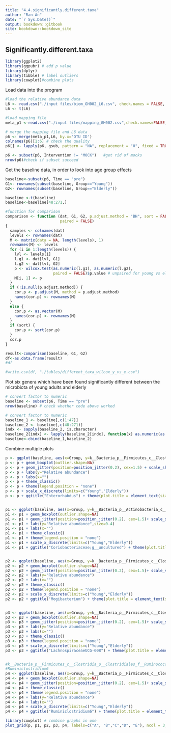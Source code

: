 ---
title: "4.4.significantly.different.taxa"
author: "Ran An"
date: "`r Sys.Date()`"
output: bookdown::gitbook
site: bookdown::bookdown_site
---
## Significantly.different.taxa
```{r,warning=FALSE,message=FALSE, echo=FALSE}
library(ggplot2)
library(ggpubr) # add p value
library(dplyr)
library(tibble) # label outliers
library(cowplot)#combine plots
```


Load data into the program
```{r}
#load the relative abundance data
L6 <- read.csv("./input files/biom_GH002_L6.csv", check.names = FALSE, row.names = 1,stringsAsFactors = FALSE,header = TRUE)
L6 <- t(L6)

#load mapping file
meta_p1 <-read.csv("./input files/mapping_GH002.csv",check.names=FALSE, row.names = 1,stringsAsFactors = FALSE, header = TRUE)

# merge the mapping file and L6 data
p6 <- merge(meta_p1,L6, by.x='OTU ID')
colnames(p6)[1:6] # check the quality
p6[] <- lapply(p6, gsub, pattern = "NA", replacement = "0", fixed = TRUE) #change NA to "0"

p6 <- subset(p6, Intervention != "MOCK")   #get rid of mocks
nrow(p6)#check if subset succeed
```


Get the baseline data, in order to look into age group effects
```{r}
baseline<-subset(p6, Time == "pre")
G1<- rownames(subset(baseline, Group=="Young"))
G2<- rownames(subset(baseline, Group=="Elderly"))

baseline <-t(baseline)
baseline<-baseline[48:271,]
```


```{r, echo=FALSE}
#function for comparison
comparison <- function (dat, G1, G2, p.adjust.method = "BH", sort = FALSE, 
                        paired = FALSE) 
{
  samples <- colnames(dat)
  levels <- rownames(dat)
  M <- matrix(data = NA, length(levels), 1)
  rownames(M) <- levels
  for (i in 1:length(levels)) {
    lvl <- levels[i]
    l.g1 <- dat[lvl, G1]
    l.g2 <- dat[lvl, G2]
    p <- wilcox.test(as.numeric(l.g1), as.numeric(l.g2), 
                     paired = FALSE)$p.value # unpaired for young vs elderly
    M[i, 1] <- p
  }
  if (!is.null(p.adjust.method)) {
    cor.p <- p.adjust(M, method = p.adjust.method)
    names(cor.p) <- rownames(M)
  }
  else {
    cor.p <- as.vector(M)
    names(cor.p) <- rownames(M)
  }
  if (sort) {
    cor.p <- sort(cor.p)
  }
  cor.p
}

result<-comparison(baseline, G1, G2)
df<-as.data.frame(result)
#df

#write.csv(df, "./tables/different_taxa_wilcox_y_vs_e.csv")
```


Plot six genera which have been found significantly different between the microbiota of young adults and elderly
```{r}
# convert factor to numeric
baseline <- subset(p6, Time == "pre")
nrow(baseline) # check whether code above worked

# convert factor to numeric
baseline_1 <- baseline[,c(1:47)]
baseline_2 <- baseline[,c(48:271)]
indx <- sapply(baseline_2, is.character)
baseline_2[indx] <- lapply(baseline_2[indx], function(x) as.numeric(as.character(x)))
baseline<-cbind(baseline_1,baseline_2)
```


Combine multiple plots
```{r}
p <- ggplot(baseline, aes(x=Group, y=k__Bacteria_p__Firmicutes_c__Clostridia_o__Clostridiales_f__Lachnospiraceae_g__LachnospiraceaeUCG_008, shape = Group))
p <- p + geom_boxplot(outlier.shape=NA)
p <- p + geom_jitter(position=position_jitter(0.2), cex=1.5) + scale_shape_manual(values=c(16,2))
p <- p + labs(y="Relative abundance")
p <- p + labs(x="")
p <- p + theme_classic()
p <- p + theme(legend.position = "none")
p <- p + scale_x_discrete(limits=c("Young","Elderly"))
p <- p + ggtitle("Enterorhabdus") + theme(plot.title = element_text(size = 12))


p1 <- ggplot(baseline, aes(x=Group, y=k__Bacteria_p__Actinobacteria_c__Coriobacteriia_o__Coriobacteriales_f__Coriobacteriaceae_g__uncultured, shape = Group))
p1 <- p1 + geom_boxplot(outlier.shape=NA)
p1 <- p1 + geom_jitter(position=position_jitter(0.2), cex=1.5)+ scale_shape_manual(values=c(16,2))
p1 <- p1 + labs(y="Relative abundance",size=0.4)
p1 <- p1 + labs(x="")
p1 <- p1 + theme_classic()
p1 <- p1 + theme(legend.position = "none")
p1 <- p1 + scale_x_discrete(limits=c("Young","Elderly"))
p1 <- p1 + ggtitle("Coriobacteriaceae;g__uncultured") + theme(plot.title = element_text(size = 11))


p2 <- ggplot(baseline, aes(x=Group, y=k__Bacteria_p__Firmicutes_c__Clostridia_o__Clostridiales_f__FamilyXIII_g__Mogibacterium, shape = Group))
p2 <- p2 + geom_boxplot(outlier.shape=NA)
p2 <- p2 + geom_jitter(position=position_jitter(0.2), cex=1.5)+ scale_shape_manual(values=c(16,2))
p2 <- p2 + labs(y="Relative abundance")
p2 <- p2 + labs(x="")
p2 <- p2 + theme_classic()
p2 <- p2 + theme(legend.position = "none")
p2 <- p2 + scale_x_discrete(limits=c("Young","Elderly"))
p2 <- p2 + ggtitle("Mogibacterium") + theme(plot.title = element_text(size = 12))


p3 <- ggplot(baseline, aes(x=Group, y=k__Bacteria_p__Firmicutes_c__Clostridia_o__Clostridiales_f__Lachnospiraceae_g__LachnospiraceaeUCG_008, shape = Group))
p3 <- p3 + geom_boxplot(outlier.shape=NA)
p3 <- p3 + geom_jitter(position=position_jitter(0.2), cex=1.5)+ scale_shape_manual(values=c(16,2))
p3 <- p3 + labs(y="Relative abundance")
p3 <- p3 + labs(x="")
p3 <- p3 + theme_classic()
p3 <- p3 + theme(legend.position = "none")
p3 <- p3 + scale_x_discrete(limits=c("Young","Elderly"))
p3 <- p3 + ggtitle("LachnospiraceaeUCG-008") + theme(plot.title = element_text(size = 12))


#k__Bacteria_p__Firmicutes_c__Clostridia_o__Clostridiales_f__Ruminococcaceae_g__Ruminiclostridium6
#Ruminiclostridium6
p4 <- ggplot(baseline, aes(x=Group, y=k__Bacteria_p__Firmicutes_c__Clostridia_o__Clostridiales_f__Ruminococcaceae_g__Ruminiclostridium6, shape = Group))
p4 <- p4 + geom_boxplot(outlier.shape=NA)
p4 <- p4 + geom_jitter(position=position_jitter(0.2), cex=1.5)+ scale_shape_manual(values=c(16,2))
p4 <- p4 + theme_classic()
p4 <- p4 + theme(legend.position = "none")
p4 <- p4 + labs(y="Relative abundance")
p4 <- p4 + labs(x="")
p4 <- p4 + scale_x_discrete(limits=c("Young","Elderly"))
p4 <- p4 + ggtitle("Ruminiclostridium6") + theme(plot.title = element_text(size = 12))

library(cowplot) # combine graphs in one
plot_grid(p, p1, p2, p3, p4, labels=c("A", "B","C","D", "E"), ncol = 3, nrow = 2)
```

